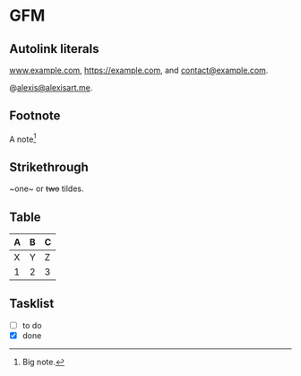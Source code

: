 # GFM

## Autolink literals

www.example.com, https://example.com, and contact@example.com.

@alexis@alexisart.me.

## Footnote

A note[^1]

[^1]: Big note.

## Strikethrough

~one~ or ~~two~~ tildes.

## Table

| A | B | C |
|---|---|---|
| X | Y | Z |
| 1 | 2 | 3 |

## Tasklist

* [ ] to do
* [x] done
